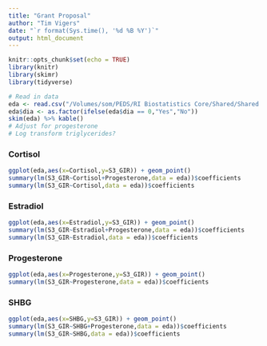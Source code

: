 ```yaml
---
title: "Grant Proposal"
author: "Tim Vigers"
date: "`r format(Sys.time(), '%d %B %Y')`"
output: html_document
---
```


```r
knitr::opts_chunk$set(echo = TRUE)
library(knitr)
library(skimr)
library(tidyverse)
```

```r
# Read in data
eda <- read.csv("/Volumes/som/PEDS/RI Biostatistics Core/Shared/Shared Projects/Laura/BDC/Projects/Janet Snell-Bergeon/CWHR Metabolomics/Data_Cleaned/QClampHormones_All Data.csv")
eda$dia <- as.factor(ifelse(eda$dia == 0,"Yes","No"))
skim(eda) %>% kable()
# Adjust for progesterone
# Log transform triglycerides?
```

### Cortisol

```r
ggplot(eda,aes(x=Cortisol,y=S3_GIR)) + geom_point()
summary(lm(S3_GIR~Cortisol+Progesterone,data = eda))$coefficients
summary(lm(S3_GIR~Cortisol,data = eda))$coefficients
```

### Estradiol

```r
ggplot(eda,aes(x=Estradiol,y=S3_GIR)) + geom_point()
summary(lm(S3_GIR~Estradiol+Progesterone,data = eda))$coefficients
summary(lm(S3_GIR~Estradiol,data = eda))$coefficients
```

### Progesterone

```r
ggplot(eda,aes(x=Progesterone,y=S3_GIR)) + geom_point()
summary(lm(S3_GIR~Progesterone,data = eda))$coefficients
```

### SHBG

```r
ggplot(eda,aes(x=SHBG,y=S3_GIR)) + geom_point()
summary(lm(S3_GIR~SHBG+Progesterone,data = eda))$coefficients
summary(lm(S3_GIR~SHBG,data = eda))$coefficients
```